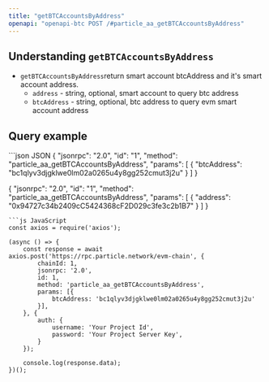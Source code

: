 ```yaml
---
title: "getBTCAccountsByAddress"
openapi: "openapi-btc POST /#particle_aa_getBTCAccountsByAddress"
---
```


## Understanding `getBTCAccountsByAddress`

- `getBTCAccountsByAddress`return smart account btcAddress and it's smart account address.
  - `address` - string, optional, smart account to query btc address
  - `btcAddress` - string,  optional, btc address to query evm smart account address

## Query example

<CodeGroup>
```json JSON
{
    "jsonrpc": "2.0",
    "id": "1",
    "method": "particle_aa_getBTCAccountsByAddress",
    "params": [
        {
            "btcAddress": "bc1qlyv3djgklwe0lm02a0265u4y8gg252cmut3j2u"
        }
    ]
}

{
    "jsonrpc": "2.0",
    "id": "1",
    "method": "particle_aa_getBTCAccountsByAddress",
    "params": [
        {
            "address": "0x94727c34b2409cC5424368cF2D029c3fe3c2b1B7"
        }
    ]
}
```
```js JavaScript
const axios = require('axios');

(async () => {
    const response = await axios.post('https://rpc.particle.network/evm-chain', {
        chainId: 1,
        jsonrpc: '2.0',
        id: 1,
        method: 'particle_aa_getBTCAccountsByAddress',
        params: [{
           	btcAddress: 'bc1qlyv3djgklwe0lm02a0265u4y8gg252cmut3j2u'
        }],
    }, {
        auth: {
            username: 'Your Project Id',
            password: 'Your Project Server Key',
        }
    });

    console.log(response.data);
})();
```
</CodeGroup>